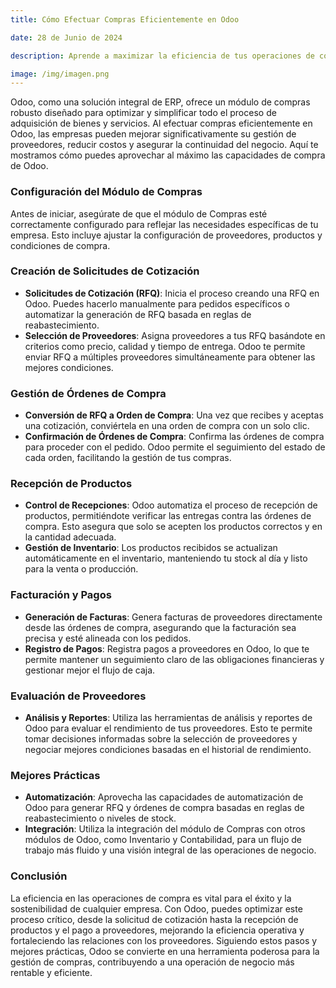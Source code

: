 ```yaml
---
title: Cómo Efectuar Compras Eficientemente en Odoo

date: 28 de Junio de 2024

description: Aprende a maximizar la eficiencia de tus operaciones de compra en Odoo, desde la solicitud de cotización hasta la recepción de productos, optimizando el flujo de trabajo y mejorando la gestión de proveedores.

image: /img/imagen.png
---
```


Odoo, como una solución integral de ERP, ofrece un módulo de compras robusto diseñado para optimizar y simplificar todo el proceso de adquisición de bienes y servicios. Al efectuar compras eficientemente en Odoo, las empresas pueden mejorar significativamente su gestión de proveedores, reducir costos y asegurar la continuidad del negocio. Aquí te mostramos cómo puedes aprovechar al máximo las capacidades de compra de Odoo.

### **Configuración del Módulo de Compras**

Antes de iniciar, asegúrate de que el módulo de Compras esté correctamente configurado para reflejar las necesidades específicas de tu empresa. Esto incluye ajustar la configuración de proveedores, productos y condiciones de compra.

### **Creación de Solicitudes de Cotización**

- **Solicitudes de Cotización (RFQ)**: Inicia el proceso creando una RFQ en Odoo. Puedes hacerlo manualmente para pedidos específicos o automatizar la generación de RFQ basada en reglas de reabastecimiento.
- **Selección de Proveedores**: Asigna proveedores a tus RFQ basándote en criterios como precio, calidad y tiempo de entrega. Odoo te permite enviar RFQ a múltiples proveedores simultáneamente para obtener las mejores condiciones.

### **Gestión de Órdenes de Compra**

- **Conversión de RFQ a Orden de Compra**: Una vez que recibes y aceptas una cotización, conviértela en una orden de compra con un solo clic.
- **Confirmación de Órdenes de Compra**: Confirma las órdenes de compra para proceder con el pedido. Odoo permite el seguimiento del estado de cada orden, facilitando la gestión de tus compras.

### **Recepción de Productos**

- **Control de Recepciones**: Odoo automatiza el proceso de recepción de productos, permitiéndote verificar las entregas contra las órdenes de compra. Esto asegura que solo se acepten los productos correctos y en la cantidad adecuada.
- **Gestión de Inventario**: Los productos recibidos se actualizan automáticamente en el inventario, manteniendo tu stock al día y listo para la venta o producción.

### **Facturación y Pagos**

- **Generación de Facturas**: Genera facturas de proveedores directamente desde las órdenes de compra, asegurando que la facturación sea precisa y esté alineada con los pedidos.
- **Registro de Pagos**: Registra pagos a proveedores en Odoo, lo que te permite mantener un seguimiento claro de las obligaciones financieras y gestionar mejor el flujo de caja.

### **Evaluación de Proveedores**

- **Análisis y Reportes**: Utiliza las herramientas de análisis y reportes de Odoo para evaluar el rendimiento de tus proveedores. Esto te permite tomar decisiones informadas sobre la selección de proveedores y negociar mejores condiciones basadas en el historial de rendimiento.

### **Mejores Prácticas**

- **Automatización**: Aprovecha las capacidades de automatización de Odoo para generar RFQ y órdenes de compra basadas en reglas de reabastecimiento o niveles de stock.
- **Integración**: Utiliza la integración del módulo de Compras con otros módulos de Odoo, como Inventario y Contabilidad, para un flujo de trabajo más fluido y una visión integral de las operaciones de negocio.

### **Conclusión**

La eficiencia en las operaciones de compra es vital para el éxito y la sostenibilidad de cualquier empresa. Con Odoo, puedes optimizar este proceso crítico, desde la solicitud de cotización hasta la recepción de productos y el pago a proveedores, mejorando la eficiencia operativa y fortaleciendo las relaciones con los proveedores. Siguiendo estos pasos y mejores prácticas, Odoo se convierte en una herramienta poderosa para la gestión de compras, contribuyendo a una operación de negocio más rentable y eficiente.